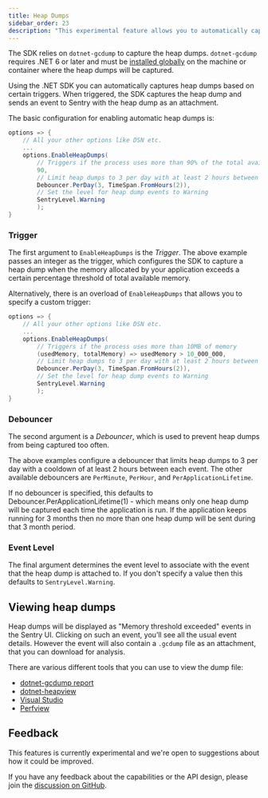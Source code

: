 ```yaml
---
title: Heap Dumps
sidebar_order: 23
description: "This experimental feature allows you to automatically capture heap dumps for your application."
---
```


<Alert>

The SDK relies on `dotnet-gcdump` to capture the heap dumps. `dotnet-gcdump` requires .NET 6 or later and must be [installed globally](https://learn.microsoft.com/en-us/dotnet/core/diagnostics/dotnet-gcdump#install) on the machine or container where the heap dumps will be captured.

</Alert>

Using the .NET SDK you can automatically captures heap dumps based on certain triggers. When triggered, the SDK captures the heap dump and sends an event to Sentry with the heap dump as an attachment.

The basic configuration for enabling automatic heap dumps is:

```csharp
options => {
    // All your other options like DSN etc.
    ...
    options.EnableHeapDumps(
        // Triggers if the process uses more than 90% of the total available memory
        90,
        // Limit heap dumps to 3 per day with at least 2 hours between each event
        Debouncer.PerDay(3, TimeSpan.FromHours(2)),
        // Set the level for heap dump events to Warning
        SentryLevel.Warning
        );
}
```

### Trigger

The first argument to `EnableHeapDumps` is the *Trigger*. The above example passes an integer as the trigger, which configures the SDK to capture a heap dump when the memory allocated by your application exceeds a certain percentage threshold of total available memory.

Alternatively, there is an overload of `EnableHeapDumps` that allows you to specify a custom trigger:

```csharp
options => {
    // All your other options like DSN etc.
    ...
    options.EnableHeapDumps(
        // Triggers if the process uses more than 10MB of memory
        (usedMemory, totalMemory) => usedMemory > 10_000_000,
        // Limit heap dumps to 3 per day with at least 2 hours between each event
        Debouncer.PerDay(3, TimeSpan.FromHours(2)),
        // Set the level for heap dump events to Warning
        SentryLevel.Warning
        );
}
```

### Debouncer

The second argument is a *Debouncer*, which is used to prevent heap dumps from being captured too often.

The above examples configure a debouncer that limits heap dumps to 3 per day with a cooldown of at least 2 hours between each event. The other available debouncers are `PerMinute`, `PerHour`, and `PerApplicationLifetime`.

If no debouncer is specified, this defaults to Debouncer.PerApplicationLifetime(1) - which means only one heap dump will be captured each time the application is run. If the application keeps running for 3 months then no more than one heap dump will be sent during that 3 month period.

### Event Level

The final argument determines the event level to associate with the event that the heap dump is attached to. If you don't specify a value then this defaults to `SentryLevel.Warning`.

## Viewing heap dumps

Heap dumps will be displayed as "Memory threshold exceeded" events in the Sentry UI. Clicking on such an event, you’ll see all the usual event details. However the event will also contain a `.gcdump` file as an attachment, that you can download for analysis.

There are various different tools that you can use to view the dump file:
- [dotnet-gcdump report](https://learn.microsoft.com/en-us/dotnet/core/diagnostics/dotnet-gcdump)
- [dotnet-heapview](https://github.com/getsentry/dotnet-heapview)
- [Visual Studio](https://devblogs.microsoft.com/dotnet/collecting-and-analyzing-memory-dumps/)
- [Perfview](https://github.com/microsoft/perfview)

## Feedback

This features is currently experimental and we're open to suggestions about how it could be improved.

If you have any feedback about the capabilities or the API design, please join the [discussion on GitHub](https://github.com/getsentry/sentry-dotnet/discussions/3885).
